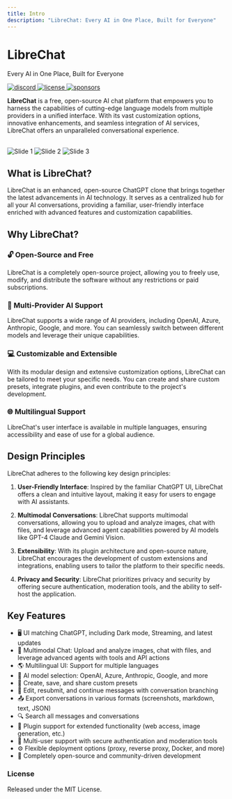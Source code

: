```yaml
---
title: Intro
description: "LibreChat: Every AI in One Place, Built for Everyone"
---
```




<LogoImage />

# LibreChat
Every AI in One Place, Built for Everyone

<p className="_flex _h-6 _mt-4 _gap-2">
    <a href="https://discord.librechat.ai" target="_blank">
        <img alt="discord" src="https://img.shields.io/discord/1086345563026489514?label=&logo=discord&style=for-the-badge&logoWidth=20&logoColor=white&labelColor=000000&color=blueviolet" loading="lazy" decoding="async"></img>
    </a>
    <a href="https://github.com/danny-avila/LibreChat/blob/main/LICENSE" target="_blank">
        <img alt="license" src="https://img.shields.io/github/license/danny-avila/LibreChat?style=for-the-badge&logo=github&logoColor=white&labelColor=000000" loading="lazy" decoding="async"></img>
    </a>
    <a aria-label="Sponsors" href="https://github.com/sponsors/danny-avila" target="_blank">
        <img alt="sponsors" src="https://img.shields.io/badge/SPONSORS-red.svg?style=for-the-badge&logo=github-sponsors&logoColor=white&labelColor=000000&logoWidth=20" loading="lazy" decoding="async"></img>
    </a>
</p>

**LibreChat** is a free, open-source AI chat platform that empowers you to harness the capabilities of cutting-edge language models from multiple providers in a unified interface. With its vast customization options, innovative enhancements, and seamless integration of AI services, LibreChat offers an unparalleled conversational experience.

<div>&nbsp;</div>



<div style={{ maxWidth: '100%', margin: 'auto' }}>
  <Carousel autoplay animationDuration={1500} perView={1}>
    <img
      src="https://github.com/danny-avila/LibreChat/assets/32828263/9b260f59-6acc-4fac-83b9-9d123d6b4a35"
      alt="Slide 1"
      style={{ maxWidth: '40%', height: 'auto' }}
    />
    <img
      src="https://github.com/danny-avila/LibreChat/assets/32828263/d742c488-963a-4011-86f2-b6df184b70d1"
      alt="Slide 2"
      style={{ maxWidth: '40%', height: 'auto' }}
    />
    <img
      src="https://github.com/danny-avila/LibreChat/assets/32828263/5a338731-eb95-41ea-8327-f5e78b8cc157"
      alt="Slide 3"
      style={{ maxWidth: '40%', height: 'auto' }}
    />
  </Carousel>
</div>


## What is LibreChat?

LibreChat is an enhanced, open-source ChatGPT clone that brings together the latest advancements in AI technology. It serves as a centralized hub for all your AI conversations, providing a familiar, user-friendly interface enriched with advanced features and customization capabilities.

## Why LibreChat?

### 🔓 Open-Source and Free
LibreChat is a completely open-source project, allowing you to freely use, modify, and distribute the software without any restrictions or paid subscriptions.

### 🤖 Multi-Provider AI Support
LibreChat supports a wide range of AI providers, including OpenAI, Azure, Anthropic, Google, and more. You can seamlessly switch between different models and leverage their unique capabilities.

### 💻 Customizable and Extensible
With its modular design and extensive customization options, LibreChat can be tailored to meet your specific needs. You can create and share custom presets, integrate plugins, and even contribute to the project's development.

### 🌐 Multilingual Support
LibreChat's user interface is available in multiple languages, ensuring accessibility and ease of use for a global audience.

## Design Principles

LibreChat adheres to the following key design principles:

1. **User-Friendly Interface**: Inspired by the familiar ChatGPT UI, LibreChat offers a clean and intuitive layout, making it easy for users to engage with AI assistants.

2. **Multimodal Conversations**: LibreChat supports multimodal conversations, allowing you to upload and analyze images, chat with files, and leverage advanced agent capabilities powered by AI models like GPT-4 Claude and Gemini Vision.

3. **Extensibility**: With its plugin architecture and open-source nature, LibreChat encourages the development of custom extensions and integrations, enabling users to tailor the platform to their specific needs.

4. **Privacy and Security**: LibreChat prioritizes privacy and security by offering secure authentication, moderation tools, and the ability to self-host the application.

## Key Features

- 🖥️ UI matching ChatGPT, including Dark mode, Streaming, and latest updates
- 💬 Multimodal Chat: Upload and analyze images, chat with files, and leverage advanced agents with tools and API actions
- 🌎 Multilingual UI: Support for multiple languages
- 🤖 AI model selection: OpenAI, Azure, Anthropic, Google, and more
- 💾 Create, save, and share custom presets
- 🔄 Edit, resubmit, and continue messages with conversation branching
- 📤 Export conversations in various formats (screenshots, markdown, text, JSON)
- 🔍 Search all messages and conversations
- 🔌 Plugin support for extended functionality (web access, image generation, etc.)
- 👥 Multi-user support with secure authentication and moderation tools
- ⚙️ Flexible deployment options (proxy, reverse proxy, Docker, and more)
- 📖 Completely open-source and community-driven development

### License

Released under the MIT License.
